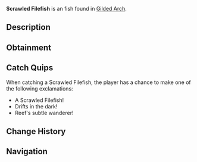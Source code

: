 {{FishInfobox
|image          = Scrawled Filefish.png
|rarity         = Unusual
|sea            = Second Sea
|location       = [[Gilded Arch]]
|sublocation    = 
|sources        = Crab Cage, Fishing Rod
|radar_location = 
|xp             = 450
|weather        = Windy
|time           = Night
|season         = Autumn
|bait           = Minnow
|base_weight    = 50
|base_value     = 900
|weight_range   = 35
|base_chance    = 50
|base_resil     = 50
}}
'''Scrawled Filefish''' is an {{Rarity|Unusual}} fish found in [[Gilded Arch]].

== Description ==
{{Description|A mottled drifter gliding through twilight reefs.|Bestiary Entry}}

== Obtainment ==
{{Description|Lurks in waters favored by pirates.|Bestiary Hint}}
{{Fish Availability|
Gilded Arch
|top_rods      = 
Astralhook Rod\235347.3\497083.78;
Trident Rod\184270.18\110743.04;
Leviathan's Fang Rod\162262.15\94594.82;
Firefly Rod\161431.99\151948.05;
Azure Of Lagoon\160539.98\160539.98;
Free Spirit Rod\155287.84\195643.27;
Great Dreamer Rod\150203.32\186816.02;
Carrot Rod\152327.44\152327.44;
Verdant Shear Rod\149857.16\139091.32;
No-Life Rod\148899.63\119213.7;
Blazebringer Rod\147738.77\147738.77;
Challenger's Rod\133537.23\105917.94;
Depthseeker Rod\131307.43\114166.25;
Seraphic Rod\129711.67\85729.35;
Avalanche Rod\129067.12\113017.13;
Volcanic Rod\127182.41\105141.46;
Zeus Rod\126561.35\104628.03;
Rod Of The Forgotten Fang\125994.09\83082.88;
Rod Of The Depths\125580.94\96582.76;
Rod Of The Exalted One\113859.08\80933.89;
Ethereal Prism Rod\110291.58\85072.1;
Steady Rod\105484.22\97372.85
|recommended   = Astralhook Rod
}}

== Catch Quips ==
When catching a Scrawled Filefish, the player has a chance to make one of the following exclamations:
* A Scrawled Filefish!
* Drifts in the dark!
* Reef's subtle wanderer!

== Change History ==
{{Change History|{{subst:Current Version}}}}

== Navigation ==
{{Fish Navbox|Gilded Arch}}